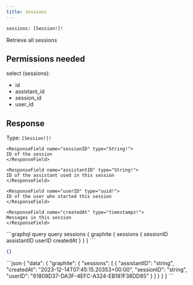 ```yaml
---
title: sessions
---
```


```graphql
sessions: [Session!]!
```

Retrieve all sessions

## Permissions needed

select (sessions):
- id
- assistant_id
- session_id
- user_id



## Response

Type: `[Session!]!`





    
    <ResponseField name="sessionID" type="String!">
    ID of the session
    </ResponseField>
    
    <ResponseField name="assistantID" type="String!">
    ID of the assistant used in this session
    </ResponseField>
    
    <ResponseField name="userID" type="uuid!">
    ID of the user who started this session
    </ResponseField>
    
    <ResponseField name="createdAt" type="timestampz!">
    Messages in this session
    </ResponseField>
    



<RequestExample>
```graphql query
query sessions {
  graphite {
    sessions {
      sessionID
      assistantID
      userID
      createdAt
    }
  }
}
```

```json variables
{}
```
</RequestExample>

<ResponseExample>
```json
{
  "data": {
    "graphite": {
      "sessions": [
        {
          "assistantID": "string",
          "createdAt": "2023-12-14T07:45:15.20353+00:00",
          "sessionID": "string",
          "userID": "61809D37-DA3F-4EFC-A324-EB181F38DD85"
        }
      ]
    }
  }
}
```
</ResponseExample>
